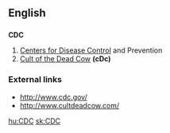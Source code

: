==English==

==={{initialism}}===
'''CDC'''

# [[Centers for Disease Control]] and Prevention
# [[Cult of the Dead Cow]] '''(cDc)'''

===External links===
* http://www.cdc.gov/
* http://www.cultdeadcow.com/

[[hu:CDC]]
[[sk:CDC]]